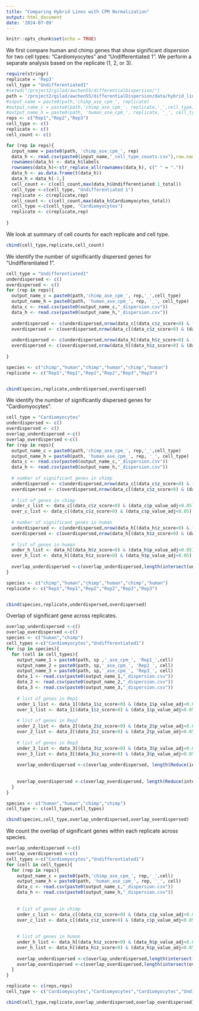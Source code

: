 ```yaml
---
title: "Comparing Hybrid Lines with CPM Normalization"
output: html_document
date: '2024-07-09'
---
```



```r
knitr::opts_chunk$set(echo = TRUE)
```

We first compare human and chimp genes that show significant dispersion for two cell types: "Cardiomyocytes" and "Undifferentiated 1". We perform a separate analysis based on the replicate (1, 2, or 3).
```r
require(stringr)
replicate = 'Rep3'
cell_type = "Undifferentiated1"
#setwd("/project2/gilad/awchen55/differentialDispersion/")
path = '/project2/gilad/awchen55/differentialDispersion/data/hybrid_lines_cpm_normalized/'
#input_name = paste0(path,'chimp_ase_cpm_', replicate)
#output_name_c = paste0(path,'chimp_ase_cpm_', replicate,'_',cell_type)
#output_name_h = paste0(path, 'human_ase_cpm_', replicate, '_', cell_type)
reps <- c("Rep1","Rep2","Rep3")
cell_type <- c()
replicate <- c()
cell_count <- c()

for (rep in reps){
  input_name = paste0(path, 'chimp_ase_cpm_', rep)
  data_h <- read.csv(paste0(input_name,"_cell_type_counts.csv"),row.names="X")
  rownames(data_h) <- data_h$labels
  rownames(data_h)<-str_replace_all(rownames(data_h), c(" " = "."))
  data_h <- as.data.frame(t(data_h))
  data_h = data_h[-1,]
  cell_count <- c(cell_count,max(data_h$Undifferentiated.1_total))
  cell_type <-c(cell_type, "Undifferentiated 1")
  replicate <- c(replicate,rep)
  cell_count <- c(cell_count,max(data_h$Cardiomyocytes_total))
  cell_type <-c(cell_type, "Cardiomyocytes")
  replicate <- c(replicate,rep)
  
}


```

We look at summary of cell counts for each replicate and cell type.
```r

cbind(cell_type,replicate,cell_count)
```

We identify the number of significantly dispersed genes for "Undifferentiated 1".
```r
cell_type = "Undifferentiated1"
underdispersed <- c()
overdispersed <- c()
for (rep in reps){
  output_name_c = paste0(path,'chimp_ase_cpm_', rep,'_',cell_type)
  output_name_h = paste0(path, 'human_ase_cpm_', rep, '_', cell_type)
  data_c <- read.csv(paste0(output_name_c,"_dispersion.csv"))
  data_h <- read.csv(paste0(output_name_h,"_dispersion.csv"))
  
  underdispersed <- c(underdispersed,nrow(data_c[(data_c$z_score<0) & (data_c$p_value_adj<0.05) & (data_c$cell_count>10) & (data_c$est>0),]))
  overdispersed <- c(overdispersed,nrow(data_c[(data_c$z_score>0) & (data_c$p_value_adj<0.05) & (data_c$cell_count>10) & (data_c$est>0),]))
  
  underdispersed <- c(underdispersed,nrow(data_h[(data_h$z_score<0) & (data_h$p_value_adj<0.05) & (data_h$cell_count>10) & (data_h$est>0),]))
  overdispersed <- c(overdispersed,nrow(data_h[(data_h$z_score>0) & (data_h$p_value_adj<0.05) & (data_h$cell_count>10) & (data_h$est>0),]))
  
}

species <- c("chimp","human","chimp","human","chimp","human")
replicate <- c("Rep1","Rep1","Rep2","Rep2","Rep3","Rep3")


cbind(species,replicate,underdispersed,overdispersed)
```


We identify the number of significantly dispersed genes for "Cardiomyocytes".
```r
cell_type = "Cardiomyocytes"
underdispersed <- c()
overdispersed <- c()
overlap_underdispersed <-c()
overlap_overdispersed <-c()
for (rep in reps){
  output_name_c = paste0(path,'chimp_ase_cpm_', rep,'_',cell_type)
  output_name_h = paste0(path, 'human_ase_cpm_', rep, '_', cell_type)
  data_c <- read.csv(paste0(output_name_c,"_dispersion.csv"))
  data_h <- read.csv(paste0(output_name_h,"_dispersion.csv"))
  
  # number of significant genes in chimp
  underdispersed <- c(underdispersed,nrow(data_c[(data_c$z_score<0) & (data_c$p_value_adj<0.05) & (data_c$cell_count>10) & (data_c$est>0),]))
  overdispersed <- c(overdispersed,nrow(data_c[(data_c$z_score>0) & (data_c$p_value_adj<0.05) & (data_c$cell_count>10) & (data_c$est>0),]))
  
  # list of genes in chimp
  under_c_list <- data_c[(data_c$z_score<0) & (data_c$p_value_adj<0.05) & (data_c$cell_count>10) & (data_c$est>0),]$X
  over_c_list <- data_c[(data_c$z_score>0) & (data_c$p_value_adj<0.05) & (data_c$cell_count>10) & (data_c$est>0),]$X
  
  # number of significant genes in human
  underdispersed <- c(underdispersed,nrow(data_h[(data_h$z_score<0) & (data_h$p_value_adj<0.05) & (data_h$cell_count>10) & (data_h$est>0),]))
  overdispersed <- c(overdispersed,nrow(data_h[(data_h$z_score>0) & (data_h$p_value_adj<0.05) & (data_h$cell_count>10) & (data_h$est>0),]))
  
  # list of genes in human
  under_h_list <- data_h[(data_h$z_score<0) & (data_h$p_value_adj<0.05) & (data_h$cell_count>10) & (data_h$est>0),]$X
  over_h_list <- data_h[(data_h$z_score>0) & (data_h$p_value_adj<0.05) & (data_h$cell_count>10) & (data_h$est>0),]$X
  
  overlap_underdispersed <-c(overlap_underdispersed,length(intersect(under_c_list,under_h_list)))
}

species <- c("chimp","human","chimp","human","chimp","human")
replicate <- c("Rep1","Rep1","Rep2","Rep2","Rep3","Rep3")


cbind(species,replicate,underdispersed,overdispersed)
```

Overlap of significant gene across replicates.
```r
overlap_underdispersed <-c()
overlap_overdispersed <-c()
species <- c("human","chimp")
cell_types <-c("Cardiomyocytes","Undifferentiated1")
for (sp in species){
  for (cell in cell_types){
    output_name_1 = paste0(path, sp ,'_ase_cpm_', 'Rep1_',cell)
    output_name_2 = paste0(path, sp,'_ase_cpm_', 'Rep2_', cell)
    output_name_3 = paste0(path, sp,'_ase_cpm_', 'Rep3_', cell)
    data_1 <- read.csv(paste0(output_name_1,"_dispersion.csv"))
    data_2 <- read.csv(paste0(output_name_2,"_dispersion.csv"))
    data_3 <- read.csv(paste0(output_name_3,"_dispersion.csv"))
    
    # list of genes in Rep1
    under_1_list <- data_1[(data_1$z_score<0) & (data_1$p_value_adj<0.05) & (data_1$cell_count>10) & (data_1$est>0),]$X
    over_1_list <- data_1[(data_1$z_score>0) & (data_1$p_value_adj<0.05) & (data_1$cell_count>10) & (data_1$est>0),]$X
    
    # list of genes in Rep2
    under_2_list <- data_2[(data_2$z_score<0) & (data_2$p_value_adj<0.05) & (data_2$cell_count>10) & (data_2$est>0),]$X
    over_2_list <- data_2[(data_2$z_score>0) & (data_2$p_value_adj<0.05) & (data_2$cell_count>10) & (data_2$est>0),]$X
    
    # list of genes in Rep3
    under_3_list <- data_3[(data_3$z_score<0) & (data_3$p_value_adj<0.05) & (data_3$cell_count>10) & (data_3$est>0),]$X
    over_3_list <- data_3[(data_3$z_score>0) & (data_3$p_value_adj<0.05) & (data_3$cell_count>10) & (data_3$est>0),]$X
    
    overlap_underdispersed <-c(overlap_underdispersed, length(Reduce(intersect, list(under_1_list, under_2_list, under_3_list))))
                               
                          
    overlap_overdispersed <-c(overlap_overdispersed, length(Reduce(intersect, list(over_1_list, over_2_list, over_3_list))))
  }
}

species <- c("human","human","chimp","chimp")
cell_type <- c(cell_types,cell_types)

cbind(species,cell_type,overlap_underdispersed,overlap_overdispersed)
```


We count the overlap of significant genes within each replicate across species.
```r
overlap_underdispersed <-c()
overlap_overdispersed <-c()
cell_types <-c("Cardiomyocytes","Undifferentiated1")
for (cell in cell_types){
  for (rep in reps){
    output_name_c = paste0(path,'chimp_ase_cpm_', rep,'_',cell)
    output_name_h = paste0(path, 'human_ase_cpm_', rep, '_', cell)
    data_c <- read.csv(paste0(output_name_c,"_dispersion.csv"))
    data_h <- read.csv(paste0(output_name_h,"_dispersion.csv"))
    
    
    # list of genes in chimp
    under_c_list <- data_c[(data_c$z_score<0) & (data_c$p_value_adj<0.05) & (data_c$cell_count>10) & (data_c$est>0),]$X
    over_c_list <- data_c[(data_c$z_score>0) & (data_c$p_value_adj<0.05) & (data_c$cell_count>10) & (data_c$est>0),]$X
    
    
    # list of genes in human
    under_h_list <- data_h[(data_h$z_score<0) & (data_h$p_value_adj<0.05) & (data_h$cell_count>10) & (data_h$est>0),]$X
    over_h_list <- data_h[(data_h$z_score>0) & (data_h$p_value_adj<0.05) & (data_h$cell_count>10) & (data_h$est>0),]$X
    
    overlap_underdispersed <-c(overlap_underdispersed,length(intersect(under_c_list,under_h_list)))
    overlap_overdispersed <-c(overlap_overdispersed,length(intersect(over_c_list,over_h_list)))
  }
}

replicate <- c(reps,reps)
cell_type <- c("Cardiomyocytes","Cardiomyocytes","Cardiomyocytes","Undifferentiated 1","Undifferentiated 1","Undifferentiated 1")

cbind(cell_type,replicate,overlap_underdispersed,overlap_overdispersed)

```




